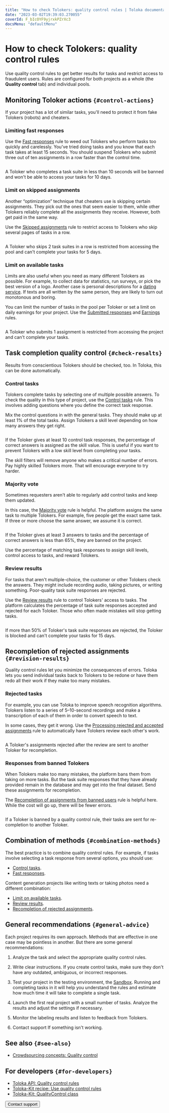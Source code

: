```yaml
---
title: "How to check Tolokers: quality control rules | Toloka documentation"
date: "2023-03-02T19:39:03.270055"
coverId: F_bIcOYF9yjrxkPZrXc3
docsMenu: "defaultMenu"
---
```



# How to check Tolokers: quality control rules

<TolokaRequesterSourceAntiFraud/>

Use quality control rules to get better results for tasks and restrict access to fraudulent users. Rules are configured for both projects as a whole (the **Quality control** tab) and individual pools.

## Monitoring Toloker actions `{#control-actions}`

If your project has a lot of similar tasks, you'll need to protect it from fake Tolokers (robots) and cheaters.

### Limiting fast responses

Use the [Fast responses](/docs/guide/quick-answers) rule to weed out Tolokers who perform tasks too quickly and carelessly. You've tried doing tasks and you know that each task takes at least 15 seconds. You should suspend Tolokers who submit three out of ten assignments in a row faster than the control time.

<Cut title="Example">

<Image width="700px" withBackground imageId="1675427108700" alt="" />

A Toloker who completes a task suite in less than 10 seconds will be banned and won't be able to access your tasks for 10 days.

</Cut>

### Limit on skipped assignments

Another “optimization” technique that cheaters use is skipping certain assignments. They pick out the ones that seem easier to them, while other Tolokers reliably complete all the assignments they receive. However, both get paid in the same way.

Use the [Skipped assignments](/docs/guide/skipped-assignments) rule to restrict access to Tolokers who skip several pages of tasks in a row.

<Cut title="Example">

<Image width="700px" withBackground imageId="1675426782867" alt="" />

A Toloker who skips 2 task suites in a row is restricted from accessing the pool and can't complete your tasks for 5 days.

</Cut>

### Limit on available tasks

Limits are also useful when you need as many different Tolokers as possible. For example, to collect data for statistics, run surveys, or pick the best version of a logo. Another case is personal descriptions for a [dating service](https://rb.ru/opinion/chat-bot-dataset/). If texts are all written by the same person, they are likely to turn out monotonous and boring.

You can limit the number of tasks in the pool per Toloker or set a limit on daily earnings for your project. Use the [Submitted responses](/docs/guide/submitted-answers) and [Earnings](/docs/guide/income) rules.

<Cut title="Example">

<Image width="700px" withBackground imageId="8f72719bb27cdcd15b58a1e9a38cc60d" alt="" />

A Toloker who submits 1 assignment is restricted from accessing the project and can't complete your tasks.

</Cut>

## Task completion quality control `{#check-resalts}`

Results from conscientious Tolokers should be checked, too. In Toloka, this can be done automatically.

### Control tasks

Tolokers complete tasks by selecting one of multiple possible answers. To check the quality in this type of project, use the [Control tasks](/docs/guide/goldenset) rule. This involves adding questions where you define the correct task response.

Mix the control questions in with the general tasks. They should make up at least 1% of the total tasks. Assign Tolokers a skill level depending on how many answers they get right.

<Cut title="Example">

<Image width="700px" withBackground imageId="1675426796505" alt="" />

If the Toloker gives at least 10 control task responses, the percentage of correct answers is assigned as the skill value. This is useful if you want to prevent Tolokers with a low skill level from completing your tasks.

</Cut>

The skill filters will remove anyone who makes a critical number of errors. Pay highly skilled Tolokers more. That will encourage everyone to try harder.

### Majority vote

Sometimes requesters aren't able to regularly add control tasks and keep them updated.

In this case, the [Majority vote](/docs/guide/mvote) rule is helpful. The platform assigns the same task to multiple Tolokers. For example, five people get the exact same task. If three or more choose the same answer, we assume it is correct.

<Cut title="Example">

<Image width="700px" withBackground imageId="1675426910375" alt="" />

If the Toloker gives at least 3 answers to tasks and the percentage of correct answers is less than 65%, they are banned on the project.

</Cut>

Use the percentage of matching task responses to assign skill levels, control access to tasks, and reward Tolokers.

### Review results

For tasks that aren't multiple-choice, the customer or other Tolokers check the answers. They might include recording audio, taking pictures, or writing something. Poor-quality task suite responses are rejected.

Use the [Review results](/docs/guide/reviewing-assignments) rule to control Tolokers' access to tasks. The platform calculates the percentage of task suite responses accepted and rejected for each Toloker. Those who often made mistakes will stop getting tasks.

<Cut title="Example">

<Image width="700px" withBackground imageId="1677773309579" alt="" />

If more than 50% of Toloker's task suite responses are rejected, the Toloker is blocked and can't complete your tasks for 15 days.

</Cut>

## Recompletion of rejected assignments `{#revision-results}`

Quality control rules let you minimize the consequences of errors. Toloka lets you send individual tasks back to Tolokers to be redone or have them redo all their work if they make too many mistakes.

### Rejected tasks

For example, you can use Toloka to improve speech recognition algorithms. Tolokers listen to a series of 5–10-second recordings and make a transcription of each of them in order to convert speech to text.

In some cases, they get it wrong. Use the [Processing rejected and accepted assignments](/docs/guide/reassessment-after-accepting) rule to automatically have Tolokers review each other's work.

<Cut title="Example">

<Image width="700px" withBackground imageId="aba9557f2d6ddbfc88b25a9fdef96d2e" alt="" />

A Toloker's assignments rejected after the review are sent to another Toloker for recompletion.

</Cut>

### Responses from banned Tolokers

When Tolokers make too many mistakes, the platform bans them from taking on more tasks. But the task suite responses that they have already provided remain in the database and may get into the final dataset. Send these assignments for recompletion.

The [Recompletion of assignments from banned users](/docs/guide/restore-task-overlap) rule is helpful here. While the cost will go up, there will be fewer errors.

<Cut title="Example">

<Image width="700px" withBackground imageId="1cb0eac2cf3903c289702647a86c057f" alt="" />

If a Toloker is banned by a quality control rule, their tasks are sent for re-completion to another Toloker.

</Cut>

## Combination of methods `{#combination-methods}`

The best practice is to combine quality control rules. For example, if tasks involve selecting a task response from several options, you should use:

- [Control tasks](/docs/guide/goldenset).
- [Fast responses](/docs/guide/quick-answers).

Content generation projects like writing texts or taking photos need a different combination:

- [Limit on available tasks](#limit-task).
- [Review results](/docs/guide/reviewing-assignments).
- [Recompletion of rejected assignments](#revision-results).

## General recommendations `{#general-advice}`

Each project requires its own approach. Methods that are effective in one case may be pointless in another. But there are some general recommendations:

1. Analyze the task and select the appropriate quality control rules.

1. Write clear instructions. If you create control tasks, make sure they don't have any outdated, ambiguous, or incorrect responses.

1. Test your project in the testing environment, the [Sandbox](/docs/guide/sandbox). Running and completing tasks in it will help you understand the rules and estimate how much time it will take to complete a single task.

1. Launch the first real project with a small number of tasks. Analyze the results and adjust the settings if necessary.

1. Monitor the labeling results and listen to feedback from Tolokers.

1. Contact support If something isn't working.

## See also `{#see-also}`

- [Crowdsourcing concepts: Quality control](https://toloka.ai/knowledgebase/quality-control/)

## For developers `{#for-developers}`

- [Toloka API: Quality control rules](/docs/api/quality_control)
- [Toloka-Kit recipe: Use quality control rules](/docs/toloka-kit/recipes/use-quality-control-rules)
- [Toloka-Kit: QualityControl class](/docs/toloka-kit/reference/toloka.client.quality_control.QualityControl)

<Button themeColor="light" view="default" size="l" type="link" url="/docs/guide/troubleshooting/support?form-source=guide-check-performers">Contact support</Button>
